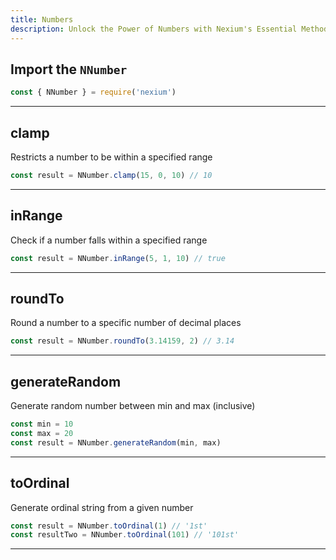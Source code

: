```yaml
---
title: Numbers
description: Unlock the Power of Numbers with Nexium's Essential Methods
---
```


## Import the `NNumber`

```js
const { NNumber } = require('nexium')
```

---

## clamp

Restricts a number to be within a specified range

```js
const result = NNumber.clamp(15, 0, 10) // 10
```

---

## inRange

Check if a number falls within a specified range

```js
const result = NNumber.inRange(5, 1, 10) // true
```

---

## roundTo

Round a number to a specific number of decimal places

```js
const result = NNumber.roundTo(3.14159, 2) // 3.14
```

---

## generateRandom

Generate random number between min and max (inclusive)

```js
const min = 10
const max = 20
const result = NNumber.generateRandom(min, max)
```

---

## toOrdinal

Generate ordinal string from a given number

```js
const result = NNumber.toOrdinal(1) // '1st'
const resultTwo = NNumber.toOrdinal(101) // '101st'
```

---
